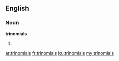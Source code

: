 ==English==
===Noun===
'''trinomials'''

# {{plural of|trinomial}}

[[ar:trinomials]]
[[fr:trinomials]]
[[ku:trinomials]]
[[my:trinomials]]